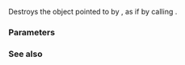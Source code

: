 {{cpp/experimental/pmr/polymorphic_allocator/title|destroy}}
{{cpp/experimental/lib extensions/pmr/polymorphic_allocator/navbar}}
{{dcl begin}}
{{dcl|since=libfund_ts| 
template&lt; class U &gt;
void destroy( U* p );
}}
{{dcl end}}

Destroys the object pointed to by {{c|p}}, as if by calling {{c|p-&gt;~U()}}.

===Parameters===
{{par begin}}
{{par|p|pointer to the object being destroyed}}
{{par end}}

===See also===
{{dsc begin}}
{{dsc inc|cpp/memory/allocator_traits/dsc destroy}}
{{dsc end}}